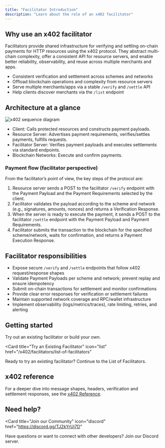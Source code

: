 ```yaml
---
title: "Facilitator Introduction"
description: "Learn about the role of an x402 facilitator"
---
```


## Why use an x402 facilitator

Facilitators provide shared infrastructure for verifying and settling on-chain payments for HTTP resources using the x402 protocol. They abstract multi-chain complexity, offer a consistent API for resource servers, and enable better reliability, observability, and reuse across multiple merchants and apps.

- Consistent verification and settlement across schemes and networks
- Offload blockchain operations and complexity from resource servers
- Serve multiple merchants/apps via a stable `/verify` and `/settle` API
- Help clients discover merchants via the `/list` endpoint

## Architecture at a glance

![x402 sequence diagram](/images/x402-sequence-diagram.svg)

- Client: Calls protected resources and constructs payment payloads.
- Resource Server: Advertises payment requirements, verifies/settles payments, fulfills requests.
- Facilitator Server: Verifies payment payloads and executes settlements via standard endpoints.
- Blockchain Networks: Execute and confirm payments.

### Payment flow (facilitator perspective)

From the facilitator’s point of view, the key steps of the protocol are:

1. Resource server sends a POST to the facilitator `/verify` endpoint with the Payment Payload and the Payment Requirements selected by the client.
2. Facilitator validates the payload according to the scheme and network (e.g., signatures, amounts, nonces) and returns a Verification Response.
3. When the server is ready to execute the payment, it sends a POST to the facilitator `/settle` endpoint with the Payment Payload and Payment Requirements.
4. Facilitator submits the transaction to the blockchain for the specified scheme/network, waits for confirmation, and returns a Payment Execution Response.

## Facilitator responsibilities

- Expose secure `/verify` and `/settle` endpoints that follow x402 request/response shapes
- Validate Payment Payloads per scheme and network; prevent replay and ensure idempotency
- Submit on-chain transactions for settlement and monitor confirmations
- Provide clear error responses for verification or settlement failures
- Maintain supported network coverage and RPC/wallet infrastructure
- Implement observability (logs/metrics/traces), rate limiting, retries, and alerting

## Getting started

Try out an existing facilitator or build your own.

<Card
  title="Try an Existing Facilitator"
  icon="list"
  href="/x402/facilitators/list-of-facilitators"
>
  Ready to try an existing facilitator? Continue to the List of Facilitators.
</Card>

## x402 reference

For a deeper dive into message shapes, headers, verification and settlement responses, see the <a href="/x402/reference">x402 Reference</a>.

## Need help?

<Card
  title="Join our Community"
  icon="discord"
  href="https://discord.gg/TJ2kYrUj7D"
>
  Have questions or want to connect with other developers? Join our Discord server.
</Card>


